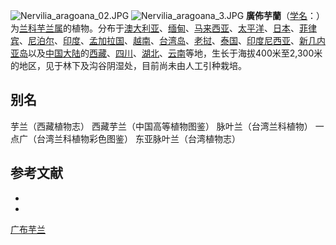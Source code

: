 {{Speciesbox
| status = 
| status_system = 
| image = LR055 72dpi Nervilia aragoana.jpg
| genus = Nervilia
| species = aragoana
| authority = Gaud.
}}
[[File:Nervilia_aragoana_02.JPG|thumb]]
[[File:Nervilia_aragoana_3.JPG|thumb]]
'''廣佈芋蘭'''（[[学名|学名]]：{{lang|la|''Nervilia aragoana''}}）为[[兰科|兰科]][[芋兰属|芋兰属]]的植物。分布于[[澳大利亚|澳大利亚]]、[[缅甸|缅甸]]、[[马来西亚|马来西亚]]、[[太平洋|太平洋]]、[[日本|日本]]、[[菲律宾|菲律宾]]、[[尼泊尔|尼泊尔]]、[[印度|印度]]、[[孟加拉国|孟加拉国]]、[[越南|越南]]、[[台湾岛|台湾岛]]、[[老挝|老挝]]、[[泰国|泰国]]、[[印度尼西亚|印度尼西亚]]、[[新几内亚岛|新几内亚岛]]以及[[中国大陆|中国大陆]]的[[西藏|西藏]]、[[四川|四川]]、[[湖北|湖北]]、[[云南|云南]]等地，生长于海拔400米至2,300米的地区，见于林下及沟谷阴湿处，目前尚未由人工引种栽培。

== 别名 ==
芋兰（西藏植物志） 西藏芋兰（中国高等植物图鉴） 脉叶兰（台湾兰科植物） 一点广（台湾兰科植物彩色图鉴） 东亚脉叶兰（台湾植物志）

== 参考文献 ==

* {{cite web| url =http://www.bioinfo.cn/db05/KmzwSpecies.php?action=view&id=15121| title =广布芋兰| work =《中国高等植物数据库全库》| publisher =中国科学院微生物研究所| author =昆明植物研究所| accessdate =2009-02-24| deadurl =yes| archiveurl =https://web.archive.org/web/20160305030339/http://www.bioinfo.cn/db05/KmzwSpecies.php?action=view&id=15121| archivedate =2016-03-05}}
* {{TaiBNET| zh=東亞脈葉蘭 | id=202149 | binomial=Nervilia aragoana | authority=Gaudich., 1829 | var= | accessdate=2013-01-24}}
{{Taxonbar|from=Q2548050}}

[[Category:芋兰属|广布芋兰]]


{{植物小作品}}